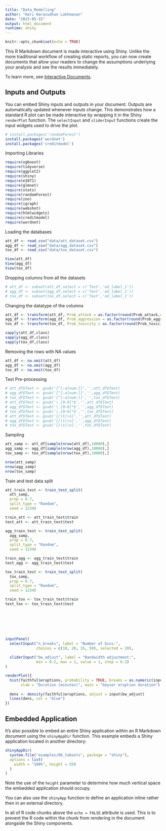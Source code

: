 ```yaml
---
title: "Data_Modelling"
author: "Hari Harasudhan Lakhmanan"
date: "2023-05-15"
output: html_document
runtime: shiny
---
```


```r
knitr::opts_chunk$set(echo = TRUE)
```

This R Markdown document is made interactive using Shiny. Unlike the more traditional workflow of creating static reports, you can now create documents that allow your readers to change the assumptions underlying your analysis and see the results immediately. 

To learn more, see [Interactive Documents](http://rmarkdown.rstudio.com/authoring_shiny.html).

## Inputs and Outputs

You can embed Shiny inputs and outputs in your document. Outputs are automatically updated whenever inputs change.  This demonstrates how a standard R plot can be made interactive by wrapping it in the Shiny `renderPlot` function. The `selectInput` and `sliderInput` functions create the input widgets used to drive the plot.

```r
# install.packages('randomForest')
install.packages('wordnet')
install.packages('creditmodel')
```

Importing Libraries
```r
require(xgboost)
require(tidyverse)
require(ggplot2)
require(shiny)
require(e1071)
require(glmnet)
require(stats)
require(randomForest)
require(zoo)
require(igraph)
require(webshot)
require(htmlwidgets)
require(creditmodel)
require(wordnet)
```
Loading the databases
```r
att_df <- read_csv("data/att_dataset.csv")
agg_df <- read_csv("data/agg_dataset.csv")
tox_df <- read_csv("data/tox_dataset.csv")

View(att_df)
View(agg_df)
View(tox_df)
```

Dropping columns from all the datasets
```r
# att_df <- subset(att_df,select = c('Text','ed_label_1'))
# agg_df <- subset(agg_df,select = c('Text','ed_label_1'))
# tox_df <- subset(tox_df,select = c('Text','ed_label_1'))
```

Changing the datatype of the columns
```r
att_df <- transform(att_df, Prob_attack = as.factor(round(Prob_attack,digits=1)))
agg_df <- transform(agg_df, Prob_aggression = as.factor(round(Prob_aggression,digits=1)))
tox_df <- transform(tox_df, Prob_toxicity = as.factor(round(Prob_toxicity,digits=1)))

sapply(att_df,class)
sapply(agg_df,class)
sapply(tox_df,class)
```

Removing the rows with NA values
```r
att_df <- na.omit(att_df)
agg_df <- na.omit(agg_df)
tox_df <- na.omit(tox_df)
```

Text Pre-processing
```r
# att_df$Text <- gsub('[^[:alnum:]]','',att_df$Text)
# agg_df$Text <- gsub('[^[:alnum:]]','',agg_df$Text)
# tox_df$Text <- gsub('[^[:alnum:]]','',tox_df$Text)
# att_df$Text <- gsub('\.[0−9]*$','',att_df$Text)
# agg_df$Text <- gsub('\.[0−9]*$','',agg_df$Text)
# tox_df$Text <- gsub('\.[0−9]*$','',tox_df$Text)
# att_df$Text <- gsub('[/\t/\n]','',att_df$Text)
# agg_df$Text <- gsub('[/\t/\n]','',agg_df$Text)
# tox_df$Text <- gsub('[/\t/\n]','',tox_df$Text)
```

Sampling
```r
att_samp <- att_df[sample(nrow(att_df),10000),]
agg_samp <- agg_df[sample(nrow(agg_df),10000),]
tox_samp <- tox_df[sample(nrow(tox_df),10000),]
```


```r
nrow(att_samp)
nrow(agg_samp)
nrow(tox_samp)
```

Train and test data split
```r
att_train_test <- train_test_split(
  att_samp,
  prop = 0.7,
  split_type = "Random",
  seed = 1234)

train_att <- att_train_test$train
test_att <- att_train_test$test

agg_train_test <- train_test_split(
  agg_samp,
  prop = 0.7,
  split_type = "Random",
  seed = 1234)

train_agg <- agg_train_test$train
test_agg <- agg_train_test$test

tox_train_test <- train_test_split(
  tox_samp,
  prop = 0.7,
  split_type = "Random",
  seed = 1234)

train_tox <- tox_train_test$train
test_tox <- tox_train_test$test
```


```r

```


```r
```


```r
```


```r
```


```r
```


```r
```











```r
inputPanel(
  selectInput("n_breaks", label = "Number of bins:",
              choices = c(10, 20, 35, 50), selected = 20),
  
  sliderInput("bw_adjust", label = "Bandwidth adjustment:",
              min = 0.2, max = 2, value = 1, step = 0.2)
)

renderPlot({
  hist(faithful$eruptions, probability = TRUE, breaks = as.numeric(input$n_breaks),
       xlab = "Duration (minutes)", main = "Geyser eruption duration")
  
  dens <- density(faithful$eruptions, adjust = input$bw_adjust)
  lines(dens, col = "blue")
})
```

## Embedded Application

It's also possible to embed an entire Shiny application within an R Markdown document using the `shinyAppDir` function. This example embeds a Shiny application located in another directory:

```r
shinyAppDir(
  system.file("examples/06_tabsets", package = "shiny"),
  options = list(
    width = "100%", height = 550
  )
)
```

Note the use of the `height` parameter to determine how much vertical space the embedded application should occupy.

You can also use the `shinyApp` function to define an application inline rather then in an external directory.

In all of R code chunks above the `echo = FALSE` attribute is used. This is to prevent the R code within the chunk from rendering in the document alongside the Shiny components.



